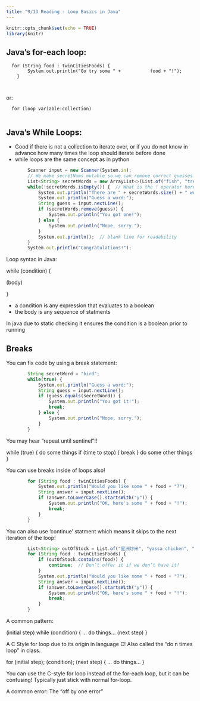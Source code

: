 ```yaml
---
title: "9/13 Reading - Loop Basics in Java"
---
```


```r
knitr::opts_chunk$set(echo = TRUE)
library(knitr)
```

## Java's for-each loop:

      for (String food : twinCitiesFoods) {
            System.out.println("Go try some " +           food + "!");
        }
        
        
or:

      for (loop variable:collection)
      
## Java's While Loops:

* Good if there is not a collection to iterate over, or if you do not know in advance how many times the loop should iterate before done
* while loops are the same concept as in python

```js
        Scanner input = new Scanner(System.in);
        // We make secretNums mutable so we can remove correct guesses as we go: 
        List<String> secretWords = new ArrayList<>(List.of("fish", "tree", "turnip"));
        while(!secretWords.isEmpty()) {  // What is the ! operator here? (Answer: “not”)
            System.out.println("There are " + secretWords.size() + " words remaining.");
            System.out.println("Guess a word:");
            String guess = input.nextLine();
            if (secretWords.remove(guess)) {
                System.out.println("You got one!");
            } else {
                System.out.println("Nope, sorry.");
            }
            System.out.println();  // blank line for readability
        }
        System.out.println("Congratulations!");
```

Loop syntac in Java:

while (condition) {

  (body)
  
}

* a condition is any expression that evaluates to a boolean
* the body is any sequence of statments

In java due to static checking it ensures the condition is a boolean prior to running


## Breaks

You can fix code by using a break statement:

```js
        String secretWord = "bird";
        while(true) {
            System.out.println("Guess a word:");
            String guess = input.nextLine();
            if (guess.equals(secretWord)) {
                System.out.println("You got it!");
                break;
            } else {
                System.out.println("Nope, sorry.");
            }
        }
```

You may hear "repeat until sentinel"!!

  while (true) {
    do some things
    if (time to stop) {
    break
    }
    do some other things
  }
  
You can use breaks inside of loops also!

```js
        for (String food : twinCitiesFoods) {
            System.out.println("Would you like some " + food + "?");
            String answer = input.nextLine();
            if (answer.toLowerCase().startsWith("y")) {
                System.out.println("OK, here's some " + food + "!");
                break;
            }
        }
```

You can also use 'continue' statment which means it skips to the next iteration of the loop!

```js
        List<String> outOfStock = List.of("星洲炒米", "yassa chicken", "tamales");
        for (String food : twinCitiesFoods) {
            if (outOfStock.contains(food)) {
                continue;  // Don’t offer it if we don’t have it!
            }
            System.out.println("Would you like some " + food + "?");
            String answer = input.nextLine();
            if (answer.toLowerCase().startsWith("y")) {
                System.out.println("OK, here's some " + food + "!");
                break;
            }
        }
```

A common pattern:

  (initial step)
  while (condition) {
    ... do things...
    (next step)
  }

A C Style for loop due to its origin in language C! Also called the "do n times loop" in class.

  for (initial step); (condition); (next step) {
    ... do things...
  }

You can use the C-style for loop instead of the for-each loop, but it can be confusing! Typically just stick with normal for-loop.

A common error: The "off by one error"
